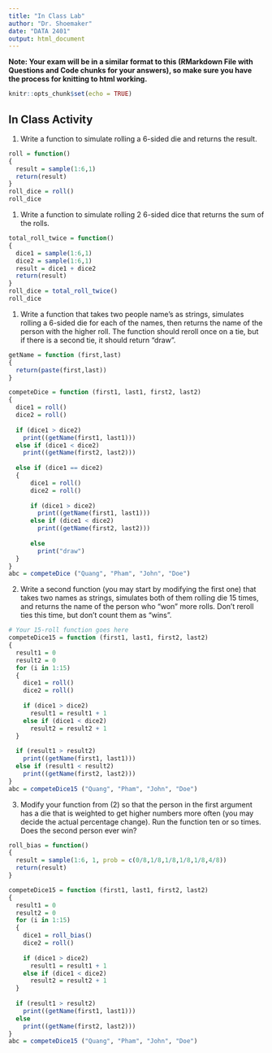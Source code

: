 ```yaml
---
title: "In Class Lab"
author: "Dr. Shoemaker"
date: "DATA 2401"
output: html_document
---
```

**Note: Your exam will be in a similar format to this (RMarkdown File with Questions and Code chunks for your answers), so make sure you have the process for knitting to html working.** 

```r
knitr::opts_chunk$set(echo = TRUE)
```

## In Class Activity 

1. Write a function to simulate rolling a 6-sided die and returns the result.

```r
roll = function()
{
  result = sample(1:6,1)
  return(result)
}
roll_dice = roll()
roll_dice
```



1. Write a function to simulate rolling 2 6-sided dice that returns the sum of the rolls. 

```r
total_roll_twice = function()
{
  dice1 = sample(1:6,1)
  dice2 = sample(1:6,1)
  result = dice1 + dice2
  return(result)
}
roll_dice = total_roll_twice()
roll_dice

```


1. Write a function that takes two people name's as strings, simulates rolling a 6-sided die for each of the names, then returns the name of the person with the higher roll. The function should reroll once on a tie, but if there is a second tie, it should return "draw". 

```r

getName = function (first,last)
{
  return(paste(first,last))
}

competeDice = function (first1, last1, first2, last2)
{
  dice1 = roll()
  dice2 = roll()
  
  if (dice1 > dice2)
    print((getName(first1, last1)))
  else if (dice1 < dice2)
    print((getName(first2, last2)))
  
  else if (dice1 == dice2)
  {
      dice1 = roll()
      dice2 = roll()
      
      if (dice1 > dice2)
        print((getName(first1, last1)))
      else if (dice1 < dice2)
        print((getName(first2, last2)))
      
      else 
        print("draw")
  }
}
abc = competeDice ("Quang", "Pham", "John", "Doe")
```


2. Write a second function (you may start by modifying the first one) that takes two names as strings, simulates both of them rolling die 15 times, and returns the name of the person who "won" more rolls. Don't reroll ties this time, but don't count them as "wins". 

```r
# Your 15-roll function goes here
competeDice15 = function (first1, last1, first2, last2)
{
  result1 = 0
  result2 = 0
  for (i in 1:15)
  {
    dice1 = roll()
    dice2 = roll()
    
    if (dice1 > dice2)
      result1 = result1 + 1
    else if (dice1 < dice2)
      result2 = result2 + 1
  }
  
  if (result1 > result2)
    print((getName(first1, last1)))
  else if (result1 < result2)
    print((getName(first2, last2)))
}
abc = competeDice15 ("Quang", "Pham", "John", "Doe")
```


3. Modify your function from (2) so that the person in the first argument has a die that is weighted to get higher numbers more often (you may decide the actual percentage change). Run the function ten or so times. Does the second person ever win?

```r
roll_bias = function()
{
  result = sample(1:6, 1, prob = c(0/8,1/8,1/8,1/8,1/8,4/8))
  return(result)
}

competeDice15 = function (first1, last1, first2, last2)
{
  result1 = 0
  result2 = 0
  for (i in 1:15)
  {
    dice1 = roll_bias()
    dice2 = roll()
    
    if (dice1 > dice2)
      result1 = result1 + 1
    else if (dice1 < dice2)
      result2 = result2 + 1
  }
  
  if (result1 > result2)
    print((getName(first1, last1)))
  else 
    print((getName(first2, last2)))
}
abc = competeDice15 ("Quang", "Pham", "John", "Doe")
```

